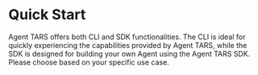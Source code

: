 # Quick Start

Agent TARS offers both CLI and SDK functionalities. The CLI is ideal for quickly experiencing the capabilities provided by Agent TARS, while the SDK is designed for building your own Agent using the Agent TARS SDK. Please choose based on your specific use case.

<br />


<LinkCard href="https://example.com" title="Agent TARS CLI" description="Link Card Description" />
<br />
<LinkCard href="https://example.com" title="Agent TARS SDK" description="Link Card Description" />
